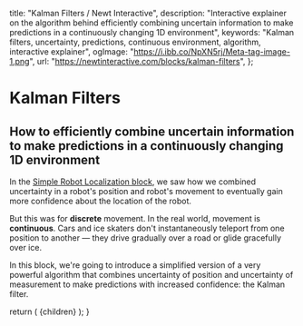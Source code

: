 
  title: "Kalman Filters / Newt Interactive",
  description: "Interactive explainer on the algorithm behind efficiently combining uncertain information to make predictions in a continuously changing 1D environment",
  keywords: "Kalman filters, uncertainty, predictions, continuous environment, algorithm, interactive explainer",
  ogImage: "https://i.ibb.co/NpXN5rj/Meta-tag-image-1.png",
  url: "https://newtinteractive.com/blocks/kalman-filters",
};

# Kalman Filters

## How to efficiently combine uncertain information to make predictions in a continuously changing 1D environment

In the [Simple Robot Localization block](/blocks/robot-localization), we saw how we combined uncertainty in a robot's position and robot's movement to eventually gain more confidence about the location of the robot.

But this was for **discrete** movement. In the real world, movement is **continuous**. Cars and ice skaters don't instantaneously teleport from one position to another &mdash; they drive gradually over a road or glide gracefully over ice.

In this block, we're going to introduce a simplified version of a very powerful algorithm that combines uncertainty of position and uncertainty of measurement to make predictions with increased confidence: the Kalman filter.

<ArticleSection variant="large">
  <GaussianParameterUpdateTutorial />
</ArticleSection>

<PostArticleSubscribe />

  return (
    <MdxLayout metadata={metadata}>{children}</MdxLayout>
  );
}

